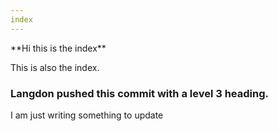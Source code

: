 ```yaml
---
index
---
```

<div className="content-chunk" data-subsection-id = "Index Title">**Hi this is the index**

This is also the index.

### Langdon pushed this commit with a level 3 heading.

I am just writing something to update</div>